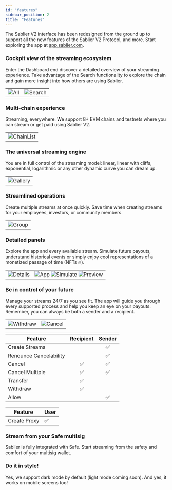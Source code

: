 ```yaml
---
id: "features"
sidebar_position: 2
title: "Features"
---
```


The Sablier V2 interface has been redesigned from the ground up to support all the new features of the Sablier V2
Protocol, and more. Start exploring the app at [app.sablier.com](https://app.sablier.com).

### Cockpit view of the streaming ecosystem

Enter the Dashboard end discover a detailed overview of your streaming experience. Take advantage of the Search
functionality to explore the chain and gain more insight into how others are using Sablier.

|                                        |                                              |
| -------------------------------------- | -------------------------------------------- |
| ![All](/screenshots/dashboard-all.png) | ![Search](/screenshots/dashboard-search.png) |

### Multi-chain experience

Streaming, everywhere. We support 8+ EVM chains and testnets where you can stream or get paid using Sablier V2.

|                                           |
| ----------------------------------------- |
| ![ChainList](/screenshots/chain-list.png) |

### The universal streaming engine

You are in full control of the streaming model: linear, linear with cliffs, exponential, logarithmic or any other
dynamic curve you can dream up.

|                                      |
| ------------------------------------ |
| ![Gallery](/screenshots/gallery.png) |

### Streamlined operations

Create multiple streams at once quickly. Save time when creating streams for your employees, investors, or community
members.

|                                         |
| --------------------------------------- |
| ![Group](/screenshots/create-group.png) |

### Detailed panels

Explore the app and every available stream. Simulate future payouts, understand historical events or simply enjoy cool
representations of a monetized passage of time (NFTs 🔥).

|                                      |                                                                                                                       |
| ------------------------------------ | --------------------------------------------------------------------------------------------------------------------- |
| ![Details](/screenshots/details.png) | ![App](/screenshots/stream-profile.png) ![Simulate](/screenshots/simulation.png) ![Preview](/screenshots/preview.png) |

### Be in control of your future

Manage your streams 24/7 as you see fit. The app will guide you through every supported process and help you keep an eye
on your payouts. Remember, you can always be both a sender and a recipient.

|                                              |                                          |
| -------------------------------------------- | ---------------------------------------- |
| ![Withdraw](/screenshots/cover-withdraw.png) | ![Cancel](/screenshots/cover-cancel.png) |

| Feature                | Recipient | Sender |
| ---------------------- | :-------: | :----: |
| Create Streams         |           |   ✅   |
| Renounce Cancelability |           |   ✅   |
| Cancel                 |    ✅     |   ✅   |
| Cancel Multiple        |    ✅     |   ✅   |
| Transfer               |    ✅     |        |
| Withdraw               |    ✅     |        |
| Allow                  |           |   ✅   |

| Feature      | User |
| ------------ | ---- |
| Create Proxy | ✅   |

### Stream from your Safe multisig

Sablier is fully integrated with Safe. Start streaming from the safety and comfort of your multisig wallet.

### Do it in style!

Yes, we support dark mode by default (light mode coming soon). And yes, it works on mobile screens too!
